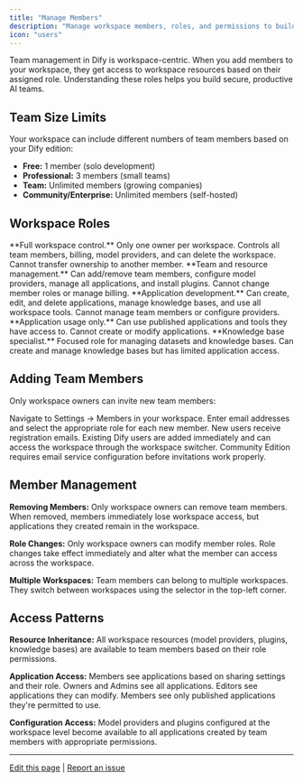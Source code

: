 ```yaml
---
title: "Manage Members"
description: "Manage workspace members, roles, and permissions to build effective AI teams"
icon: "users"
---
```


Team management in Dify is workspace-centric. When you add members to your workspace, they get access to workspace resources based on their assigned role. Understanding these roles helps you build secure, productive AI teams.

## Team Size Limits

Your workspace can include different numbers of team members based on your Dify edition:

- **Free:** 1 member (solo development)
- **Professional:** 3 members (small teams) 
- **Team:** Unlimited members (growing companies)
- **Community/Enterprise:** Unlimited members (self-hosted)

## Workspace Roles

<AccordionGroup>
  <Accordion title="Owner">
    **Full workspace control.** Only one owner per workspace. Controls all team members, billing, model providers, and can delete the workspace. Cannot transfer ownership to another member.
  </Accordion>
  
  <Accordion title="Admin">
    **Team and resource management.** Can add/remove team members, configure model providers, manage all applications, and install plugins. Cannot change member roles or manage billing.
  </Accordion>
  
  <Accordion title="Editor">
    **Application development.** Can create, edit, and delete applications, manage knowledge bases, and use all workspace tools. Cannot manage team members or configure providers.
  </Accordion>
  
  <Accordion title="Member">
    **Application usage only.** Can use published applications and tools they have access to. Cannot create or modify applications.
  </Accordion>
  
  <Accordion title="Dataset Operator">
    **Knowledge base specialist.** Focused role for managing datasets and knowledge bases. Can create and manage knowledge bases but has limited application access.
  </Accordion>
</AccordionGroup>

## Adding Team Members

Only workspace owners can invite new team members:

<Steps>
  <Step title="Access member management">
    Navigate to Settings → Members in your workspace.
  </Step>
  
  <Step title="Send invitations">
    Enter email addresses and select the appropriate role for each new member.
  </Step>
  
  <Step title="Handle invitations">
    New users receive registration emails. Existing Dify users are added immediately and can access the workspace through the workspace switcher.
  </Step>
</Steps>

<Info>
Community Edition requires email service configuration before invitations work properly.
</Info>

## Member Management

**Removing Members:** Only workspace owners can remove team members. When removed, members immediately lose workspace access, but applications they created remain in the workspace.

**Role Changes:** Only workspace owners can modify member roles. Role changes take effect immediately and alter what the member can access across the workspace.

**Multiple Workspaces:** Team members can belong to multiple workspaces. They switch between workspaces using the selector in the top-left corner.

## Access Patterns

**Resource Inheritance:** All workspace resources (model providers, plugins, knowledge bases) are available to team members based on their role permissions.

**Application Access:** Members see applications based on sharing settings and their role. Owners and Admins see all applications. Editors see applications they can modify. Members see only published applications they're permitted to use.

**Configuration Access:** Model providers and plugins configured at the workspace level become available to all applications created by team members with appropriate permissions.

---

[Edit this page](https://github.com/langgenius/dify-docs/edit/main/en/guides/management/team-members-management.mdx) | [Report an issue](https://github.com/langgenius/dify-docs/issues/new?template=docs.yml)
